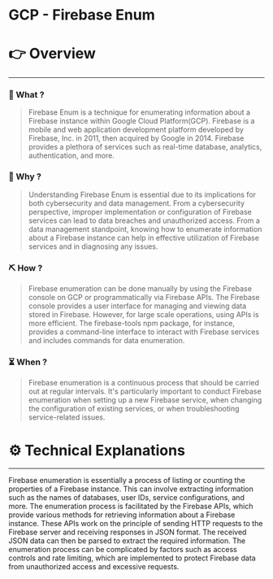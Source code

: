 # GCP - Firebase Enum


# 👉 Overview

---

### 👀 What ?

> Firebase Enum is a technique for enumerating information about a Firebase instance within Google Cloud Platform(GCP). Firebase is a mobile and web application development platform developed by Firebase, Inc. in 2011, then acquired by Google in 2014. Firebase provides a plethora of services such as real-time database, analytics, authentication, and more.
> 

### 🧐 Why ?

> Understanding Firebase Enum is essential due to its implications for both cybersecurity and data management. From a cybersecurity perspective, improper implementation or configuration of Firebase services can lead to data breaches and unauthorized access. From a data management standpoint, knowing how to enumerate information about a Firebase instance can help in effective utilization of Firebase services and in diagnosing any issues.
> 

### ⛏️ How ?

> Firebase enumeration can be done manually by using the Firebase console on GCP or programmatically via Firebase APIs. The Firebase console provides a user interface for managing and viewing data stored in Firebase. However, for large scale operations, using APIs is more efficient. The firebase-tools npm package, for instance, provides a command-line interface to interact with Firebase services and includes commands for data enumeration.
> 

### ⏳ When ?

> Firebase enumeration is a continuous process that should be carried out at regular intervals. It's particularly important to conduct Firebase enumeration when setting up a new Firebase service, when changing the configuration of existing services, or when troubleshooting service-related issues.
> 

# ⚙️ Technical Explanations

---

Firebase enumeration is essentially a process of listing or counting the properties of a Firebase instance. This can involve extracting information such as the names of databases, user IDs, service configurations, and more. The enumeration process is facilitated by the Firebase APIs, which provide various methods for retrieving information about a Firebase instance. These APIs work on the principle of sending HTTP requests to the Firebase server and receiving responses in JSON format. The received JSON data can then be parsed to extract the required information. The enumeration process can be complicated by factors such as access controls and rate limiting, which are implemented to protect Firebase data from unauthorized access and excessive requests.
